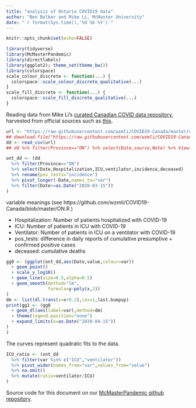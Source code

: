 ```yaml
---
title: "analysis of Ontario COVID19 data"
author: "Ben Bolker and Mike Li, McMaster University"
date: "`r format(Sys.time(),'%d %b %Y')`"
---
```


```r
knitr::opts_chunk$set(echo=FALSE)
```

```r
library(tidyverse)
library(McMasterPandemic)
library(directlabels)
library(ggplot2); theme_set(theme_bw())
library(colorspace)
scale_colour_discrete <- function(...) {
  colorspace::scale_colour_discrete_qualitative(...)
}
scale_fill_discrete <- function(...) {
  colorspace::scale_fill_discrete_qualitative(...)
}
```

Reading data from Mike Li's [curated Canadian COVID data repository](https://github.com/wzmli/COVID19-Canada),
harvested from official sources such as [this](https://www.ontario.ca/page/2019-novel-coronavirus#section-0).

```r
url <- "https://raw.githubusercontent.com/wzmli/COVID19-Canada/master/clean.Rout.csv"
## download.file("https://raw.githubusercontent.com/wzmli/COVID19-Canada/master/clean.Rout.csv", dest="today.csv")
dd <- read_csv(url)
## dd %>% filter(Province=="ON") %>% select(Date,source,Note) %>% View()

ont_dd <- (dd
  %>% filter(Province=="ON")
  %>% select(Date,Hospitalization,ICU,ventilator,incidence,deceased)
  %>% rename(pos_tests="incidence")
  %>% pivot_longer(-Date,names_to="var")
  %>% filter(Date>=as.Date("2020-03-15"))
)
```

variable meanings (see https://github.com/wzmli/COVID19-Canada/blob/master/ON.R )

* Hospitalization: Number of patients hospitalized with COVID-19
* ICU: Number of patients in ICU with COVID-19
* Ventilator: Number of patients in ICU on a ventilator with COVID-19
* pos_tests: difference in daily reports of cumulative presumptive + confirmed positive cases
* deceased: cumulative deaths

```r
gg0 <- (ggplot(ont_dd,aes(Date,value,colour=var))
  + geom_point()
  + scale_y_log10()
  + geom_line(size=0.5,alpha=0.5)
  + geom_smooth(method="lm",
                formula=y~poly(x,2))
)
dm <- list(dl.trans(x=x+0.2),cex=1,last.bumpup)
print(gg1 <- (gg0
  + geom_dl(aes(label=var),method=dm)
  + theme(legend.position="none")
  + expand_limits(x=as.Date("2020-04-15"))
)
)
```

The curves represent quadratic fits to the data. 

```r
ICU_ratio <- (ont_dd
  %>% filter(var %in% c("ICU","ventilator"))
  %>% pivot_wider(names_from="var",values_from="value")
  %>% na.omit()
  %>% mutate(ratio=ventilator/ICU)
)
```

Source code for this document on our [McMasterPandemic github repository](https://github.com/bbolker/McMasterPandemic/blob/master/notes/ontario_ICU.Rmd).
